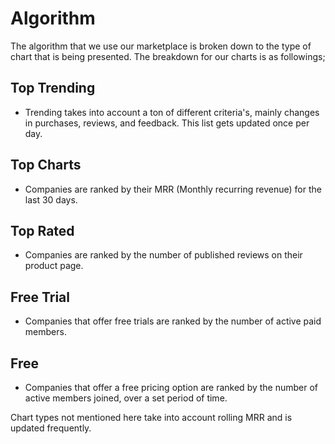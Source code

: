 # Algorithm

The algorithm that we use our marketplace is broken down to the type of chart that is being presented. The breakdown for our charts is as followings;

## Top Trending

- Trending takes into account a ton of different criteria's, mainly changes in purchases, reviews, and feedback. This list gets updated once per day.

## Top Charts

- Companies are ranked by their MRR (Monthly recurring revenue) for the last 30 days.

## Top Rated

- Companies are ranked by the number of published reviews on their product page.

## Free Trial

- Companies that offer free trials are ranked by the number of active paid members.

## Free

- Companies that offer a free pricing option are ranked by the number of active members joined, over a set period of time.

Chart types not mentioned here take into account rolling MRR and is updated frequently.